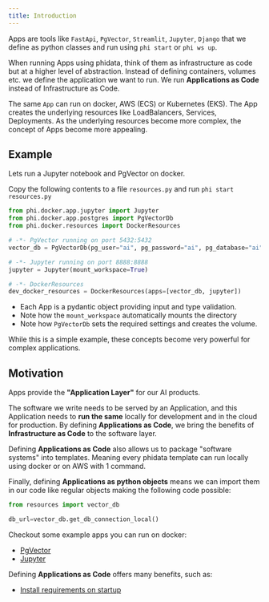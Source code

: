 ```yaml
---
title: Introduction
---
```


Apps are tools like `FastApi`, `PgVector`, `Streamlit`, `Jupyter`, `Django` that we define as python classes and run using `phi start` or `phi ws up`.

When running Apps using phidata, think of them as infrastructure as code but at a higher level of abstraction. Instead of defining containers, volumes etc. we define the application we want to run. We run **Applications as Code** instead of Infrastructure as Code.

The same `App` can run on docker, AWS (ECS) or Kubernetes (EKS). The App creates the underlying resources like LoadBalancers, Services, Deployments. As the underlying resources become more complex, the concept of Apps become more appealing.

## Example

Lets run a Jupyter notebook and PgVector on docker.

Copy the following contents to a file `resources.py` and run `phi start resources.py`

```python resources.py
from phi.docker.app.jupyter import Jupyter
from phi.docker.app.postgres import PgVectorDb
from phi.docker.resources import DockerResources

# -*- PgVector running on port 5432:5432
vector_db = PgVectorDb(pg_user="ai", pg_password="ai", pg_database="ai")

# -*- Jupyter running on port 8888:8888
jupyter = Jupyter(mount_workspace=True)

# -*- DockerResources
dev_docker_resources = DockerResources(apps=[vector_db, jupyter])
```

- Each App is a pydantic object providing input and type validation.
- Note how the `mount_workspace` automatically mounts the directory
- Note how `PgVectorDb` sets the required settings and creates the volume.

While this is a simple example, these concepts become very powerful for complex applications.

## Motivation

Apps provide the **"Application Layer"** for our AI products.

The software we write needs to be served by an Application, and this Application needs to **run the same** locally for development and in the cloud for production. By defining **Applications as Code**, we bring the benefits of **Infrastructure as Code** to the software layer.

Defining **Applications as Code** also allows us to package "software systems" into templates. Meaning every phidata template can run locally using docker or on AWS with 1 command.

Finally, defining **Applications as python objects** means we can import them in our code like regular objects making the following code possible:

```python
from resources import vector_db

db_url=vector_db.get_db_connection_local()
```

Checkout some example apps you can run on docker:

- [PgVector](/examples/integrations/pgvector)
- [Jupyter](/templates/apps/examples)

Defining **Applications as Code** offers many benefits, such as:

- [Install requirements on startup](/templates/apps/features#install-requirements-on-startup)
